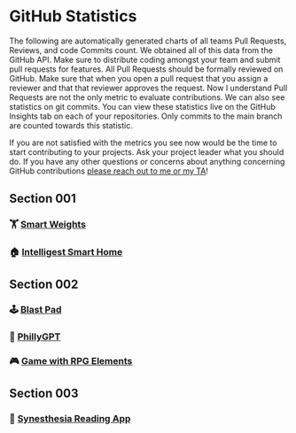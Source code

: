 

# GitHub Statistics

The following are automatically generated charts of all teams Pull Requests, Reviews, and code Commits count. We obtained all of this data from the GitHub API. Make sure to distribute coding amongst your team and submit pull requests for features. All Pull Requests should be formally reviewed on GitHub. Make sure that when you open a pull request that you assign a reviewer and that that reviewer approves the request. Now I understand Pull Requests are not the only metric to evaluate contributions. We can also see statistics on git commits. You can view these statistics live on the GitHub Insights tab on each of your repositories. Only commits to the main branch are counted towards this statistic.

If you are not satisfied with the metrics you see now would be the time to start contributing to your projects. Ask your project leader what you should do. If you have any other questions or concerns about anything concerning GitHub contributions [please reach out to me or my TA](/#contact-professor-applebaum)!

## Section 001

### 🏋️ [Smart Weights](https://github.com/Capstone-Projects-2024-Spring/statistics-smartweights)

### 🏠 [Intelligest Smart Home](https://github.com/Capstone-Projects-2024-Spring/statistics-intelligest-smart-home)

## Section 002

### 🕹️ [Blast Pad](https://github.com/Capstone-Projects-2024-Spring/statistics-blastpad)

### 🦅 [PhillyGPT](https://github.com/Capstone-Projects-2024-Spring/statistics-phillygpt)

### 🎮 [Game with RPG Elements](https://github.com/Capstone-Projects-2024-Spring/statistics-rpg-elements-game)

## Section 003

### 📖 [Synesthesia Reading App](https://github.com/Capstone-Projects-2024-Spring/statistics-synesthesia-reading-app)
